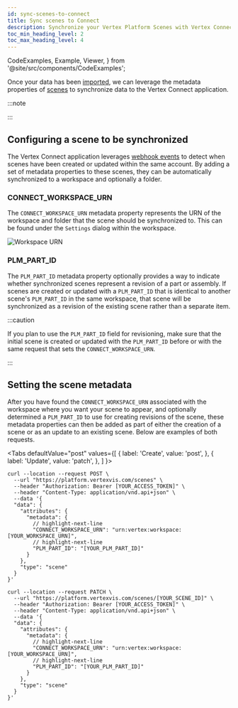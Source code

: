 ```yaml
---
id: sync-scenes-to-connect
title: Sync scenes to Connect
description: Synchronize your Vertex Platform Scenes with Vertex Connect.
toc_min_heading_level: 2
toc_max_heading_level: 4
---
```


  CodeExamples,
  Example,
  Viewer,
} from '@site/src/components/CodeExamples';

Once your data has been [imported](./import-data.mdx), we can leverage the metadata properties of [scenes](./render-static-scenes.mdx) to synchronize data
to the Vertex Connect application.

:::note

<ConnectSyncNote />

:::

## Configuring a scene to be synchronized

The Vertex Connect application leverages [webhook events](./webhooks.mdx) to detect when scenes have been created or updated within the same account.
By adding a set of metadata properties to these scenes, they can be automatically synchronized to a workspace and optionally a folder.

### CONNECT_WORKSPACE_URN

The `CONNECT_WORKSPACE_URN` metadata property represents the URN of the workspace and folder that the scene should be
synchronized to. This can be found under the `Settings` dialog within the workspace.

![Workspace URN](/img/connect/workspace-settings-urn.png 'Workspace URN')

### PLM_PART_ID

The `PLM_PART_ID` metadata property optionally provides a way to indicate whether synchronized scenes represent a revision of a
part or assembly. If scenes are created or updated with a `PLM_PART_ID` that is identical to another scene's `PLM_PART_ID` in the same workspace,
that scene will be synchronized as a revision of the existing scene rather than a separate item.

:::caution

If you plan to use the `PLM_PART_ID` field for revisioning, make sure that the initial scene is created or updated with the `PLM_PART_ID`
before or with the same request that sets the `CONNECT_WORKSPACE_URN`.

:::

## Setting the scene metadata

After you have found the `CONNECT_WORKSPACE_URN` associated with the workspace where you want your scene to appear, and optionally determined
a `PLM_PART_ID` to use for creating revisions of the scene, these metadata properties can then be added as part of either the creation of a
scene or as an update to an existing scene. Below are examples of both requests.

<Tabs
  defaultValue="post"
  values={[
    { label: 'Create', value: 'post', },
    { label: 'Update', value: 'patch', },
  ]
}>
<TabItem value="post">

```shell
curl --location --request POST \
  --url "https://platform.vertexvis.com/scenes" \
  --header "Authorization: Bearer [YOUR_ACCESS_TOKEN]" \
  --header "Content-Type: application/vnd.api+json" \
  --data '{
  "data": {
    "attributes": {
      "metadata": {
        // highlight-next-line
        "CONNECT_WORKSPACE_URN": "urn:vertex:workspace:[YOUR_WORKSPACE_URN]",
        // highlight-next-line
        "PLM_PART_ID": "[YOUR_PLM_PART_ID]"
      }
    },
    "type": "scene"
  }
}'
```

</TabItem>
<TabItem value="patch">

```shell
curl --location --request PATCH \
  --url "https://platform.vertexvis.com/scenes/[YOUR_SCENE_ID]" \
  --header "Authorization: Bearer [YOUR_ACCESS_TOKEN]" \
  --header "Content-Type: application/vnd.api+json" \
  --data '{
  "data": {
    "attributes": {
      "metadata": {
        // highlight-next-line
        "CONNECT_WORKSPACE_URN": "urn:vertex:workspace:[YOUR_WORKSPACE_URN]",
        // highlight-next-line
        "PLM_PART_ID": "[YOUR_PLM_PART_ID]"
      }
    },
    "type": "scene"
  }
}'
```

</TabItem>
</Tabs>
